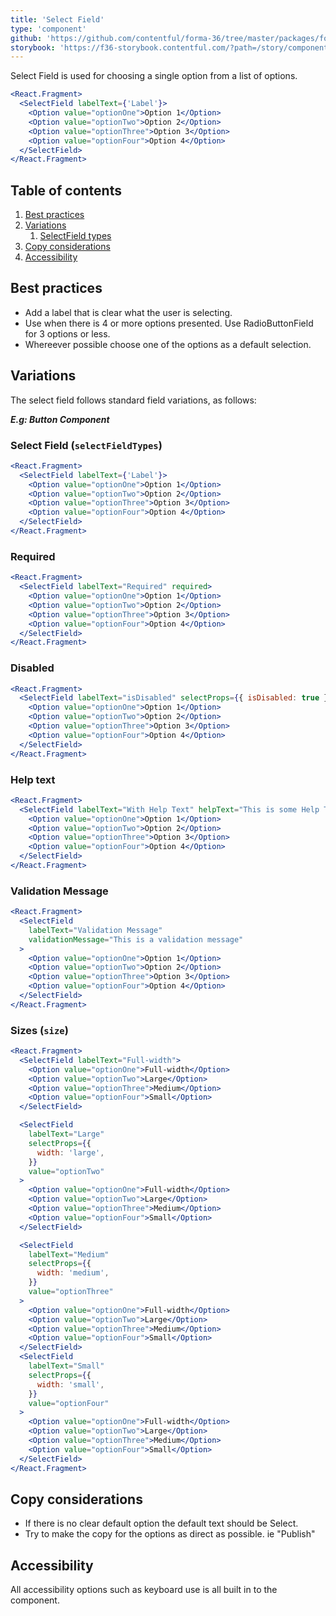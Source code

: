 ```yaml
---
title: 'Select Field'
type: 'component'
github: 'https://github.com/contentful/forma-36/tree/master/packages/forma-36-react-components/src/components/FormLabel'
storybook: 'https://f36-storybook.contentful.com/?path=/story/components-formlabel--default'
---
```


Select Field is used for choosing a single option from a list of options.

```jsx
<React.Fragment>
  <SelectField labelText={'Label'}>
    <Option value="optionOne">Option 1</Option>
    <Option value="optionTwo">Option 2</Option>
    <Option value="optionThree">Option 3</Option>
    <Option value="optionFour">Option 4</Option>
  </SelectField>
</React.Fragment>
```

## Table of contents

1. [Best practices](#best-practices)
2. [Variations](#variations)
   1. [SelectField types](#select-field)
3. [Copy considerations](#copy-considerations)
4. [Accessibility](#accessibility)

## Best practices <a name="best-practices" />

- Add a label that is clear what the user is selecting.
- Use when there is 4 or more options presented. Use RadioButtonField for 3 options or less.
- Whereever possible choose one of the options as a default selection.

## Variations <a name="variations" />

The select field follows standard field variations, as follows:

**_E.g: Button Component_**

### Select Field (`selectFieldTypes`) <a name="selectFieldTypes-types" />

```jsx
<React.Fragment>
  <SelectField labelText={'Label'}>
    <Option value="optionOne">Option 1</Option>
    <Option value="optionTwo">Option 2</Option>
    <Option value="optionThree">Option 3</Option>
    <Option value="optionFour">Option 4</Option>
  </SelectField>
</React.Fragment>
```

### Required <a name="selectFieldTypes-required"/>

```jsx
<React.Fragment>
  <SelectField labelText="Required" required>
    <Option value="optionOne">Option 1</Option>
    <Option value="optionTwo">Option 2</Option>
    <Option value="optionThree">Option 3</Option>
    <Option value="optionFour">Option 4</Option>
  </SelectField>
</React.Fragment>
```

### Disabled <a name="selectFieldTypes-disabled"/>

```jsx
<React.Fragment>
  <SelectField labelText="isDisabled" selectProps={{ isDisabled: true }}>
    <Option value="optionOne">Option 1</Option>
    <Option value="optionTwo">Option 2</Option>
    <Option value="optionThree">Option 3</Option>
    <Option value="optionFour">Option 4</Option>
  </SelectField>
</React.Fragment>
```

### Help text <a name="selectFieldTypes-helpText"/>

```jsx
<React.Fragment>
  <SelectField labelText="With Help Text" helpText="This is some Help Text">
    <Option value="optionOne">Option 1</Option>
    <Option value="optionTwo">Option 2</Option>
    <Option value="optionThree">Option 3</Option>
    <Option value="optionFour">Option 4</Option>
  </SelectField>
</React.Fragment>
```

### Validation Message <a name="selectFieldTypes-validationMessage"/>

```jsx
<React.Fragment>
  <SelectField
    labelText="Validation Message"
    validationMessage="This is a validation message"
  >
    <Option value="optionOne">Option 1</Option>
    <Option value="optionTwo">Option 2</Option>
    <Option value="optionThree">Option 3</Option>
    <Option value="optionFour">Option 4</Option>
  </SelectField>
</React.Fragment>
```

### Sizes (`size`)

```jsx
<React.Fragment>
  <SelectField labelText="Full-width">
    <Option value="optionOne">Full-width</Option>
    <Option value="optionTwo">Large</Option>
    <Option value="optionThree">Medium</Option>
    <Option value="optionFour">Small</Option>
  </SelectField>

  <SelectField
    labelText="Large"
    selectProps={{
      width: 'large',
    }}
    value="optionTwo"
  >
    <Option value="optionOne">Full-width</Option>
    <Option value="optionTwo">Large</Option>
    <Option value="optionThree">Medium</Option>
    <Option value="optionFour">Small</Option>
  </SelectField>

  <SelectField
    labelText="Medium"
    selectProps={{
      width: 'medium',
    }}
    value="optionThree"
  >
    <Option value="optionOne">Full-width</Option>
    <Option value="optionTwo">Large</Option>
    <Option value="optionThree">Medium</Option>
    <Option value="optionFour">Small</Option>
  </SelectField>
  <SelectField
    labelText="Small"
    selectProps={{
      width: 'small',
    }}
    value="optionFour"
  >
    <Option value="optionOne">Full-width</Option>
    <Option value="optionTwo">Large</Option>
    <Option value="optionThree">Medium</Option>
    <Option value="optionFour">Small</Option>
  </SelectField>
</React.Fragment>
```

## Copy considerations <a name="copy-considerations" />

- If there is no clear default option the default text should be Select.
- Try to make the copy for the options as direct as possible. ie "Publish"

## Accessibility <a name="accessibility" />

All accessibility options such as keyboard use is all built in to the component.
